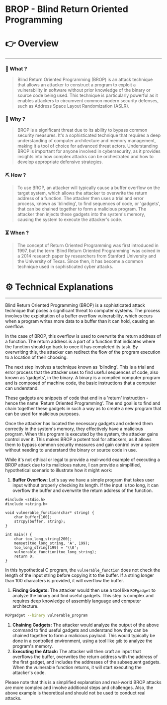 # BROP - Blind Return Oriented Programming


# 👉 Overview

---

### 👀 What ?

> Blind Return Oriented Programming (BROP) is an attack technique that allows an attacker to construct a program to exploit a vulnerability in software without prior knowledge of the binary or source code being used. This technique is particularly powerful as it enables attackers to circumvent common modern security defenses, such as Address Space Layout Randomization (ASLR).
> 

### 🧐 Why ?

> BROP is a significant threat due to its ability to bypass common security measures. It's a sophisticated technique that requires a deep understanding of computer architecture and memory management, making it a tool of choice for advanced threat actors. Understanding BROP is important for anyone involved in cybersecurity, as it provides insights into how complex attacks can be orchestrated and how to develop appropriate defensive strategies.
> 

### ⛏️ How ?

> To use BROP, an attacker will typically cause a buffer overflow on the target system, which allows the attacker to overwrite the return address of a function. The attacker then uses a trial and error process, known as 'blinding', to find sequences of code, or 'gadgets', that can be chained together to form a malicious program. The attacker then injects these gadgets into the system's memory, causing the system to execute the attacker's code.
> 

### ⏳ When ?

> The concept of Return Oriented Programming was first introduced in 1997, but the term 'Blind Return Oriented Programming' was coined in a 2014 research paper by researchers from Stanford University and the University of Texas. Since then, it has become a common technique used in sophisticated cyber attacks.
> 

# ⚙️ Technical Explanations

---

Blind Return Oriented Programming (BROP) is a sophisticated attack technique that poses a significant threat to computer systems. The process involves the exploitation of a buffer overflow vulnerability, which occurs when a program writes more data to a buffer than it can hold, causing an overflow.

In the case of BROP, this overflow is used to overwrite the return address of a function. The return address is a part of a function that indicates where the function should go back to once it has completed its task. By overwriting this, the attacker can redirect the flow of the program execution to a location of their choosing.

The next step involves a technique known as 'blinding'. This is a trial and error process that the attacker uses to find useful sequences of code, also known as 'gadgets', in the binary. A binary is a compiled computer program and is composed of machine code, the basic instructions that a computer can understand.

These gadgets are snippets of code that end in a 'return' instruction - hence the name 'Return Oriented Programming'. The end goal is to find and chain together these gadgets in such a way as to create a new program that can be used for malicious purposes.

Once the attacker has located the necessary gadgets and ordered them correctly in the system's memory, they effectively have a malicious program. When this program is executed by the system, the attacker gains control over it. This makes BROP a potent tool for attackers, as it allows them to bypass common security measures and gain control over a system without needing to understand the binary or source code in use.

While it's not ethical or legal to provide a real-world example of executing a BROP attack due to its malicious nature, I can provide a simplified, hypothetical scenario to illustrate how it might work:

1. **Buffer Overflow:** Let's say we have a simple program that takes user input without properly checking its length. If the input is too long, it can overflow the buffer and overwrite the return address of the function.

```
#include <stdio.h>
#include <string.h>

void vulnerable_function(char* string) {
    char buffer[100];
    strcpy(buffer, string);
}

int main() {
    char too_long_string[200];
    memset(too_long_string, 'A', 199);
    too_long_string[199] = '\\0';
    vulnerable_function(too_long_string);
    return 0;
}

```

In this hypothetical C program, the `vulnerable_function` does not check the length of the input string before copying it to the buffer. If a string longer than 100 characters is provided, it will overflow the buffer.

1. **Finding Gadgets:** The attacker would then use a tool like `ROPgadget` to analyze the binary and find useful gadgets. This step is complex and requires deep knowledge of assembly language and computer architecture.

```bash
ROPgadget --binary vulnerable_program

```

1. **Chaining Gadgets:** The attacker would analyze the output of the above command to find useful gadgets and understand how they can be chained together to form a malicious payload. This would typically be done in a controlled environment, using a tool like `gdb` to analyze the program's memory.
2. **Executing the Attack:** The attacker will then craft an input that overflows the buffer, overwrites the return address with the address of the first gadget, and includes the addresses of the subsequent gadgets. When the vulnerable function returns, it will start executing the attacker's code.

Please note that this is a simplified explanation and real-world BROP attacks are more complex and involve additional steps and challenges. Also, the above example is theoretical and should not be used to conduct real attacks.
